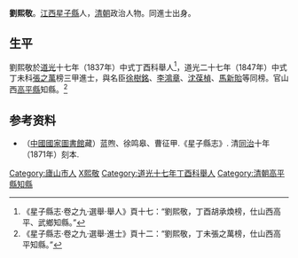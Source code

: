 '''劉熙敬'''。[[江西|江西]][[星子縣|星子縣]]人，[[清朝|清朝]]政治人物。同進士出身。

== 生平 ==
劉熙敬於[[道光|道光]]十七年（1837年）中式丁酉科舉人<ref>《星子縣志·卷之九·選舉·舉人》頁十七：“劉熙敬，丁酉胡承煥榜，仕山西高平、武鄉知縣。”</ref>，道光二十七年（1847年）中式丁未科[[張之萬|張之萬]]榜三甲進士，與名臣[[徐樹銘|徐樹銘]]、[[李鴻章|李鴻章]]、[[沈葆楨|沈葆楨]]、[[馬新貽|馬新貽]]等同榜。官山西[[高平縣|高平縣]]知縣。<ref>《星子縣志·卷之九·選舉·進士》頁十二：“劉熙敬，丁未張之萬榜，仕山西高平知縣。”</ref>

== 参考资料 ==
{{reflist}}

*（[[中國國家圖書館|中國國家圖書館]]藏）蓝煦、徐鸣皋、曹征甲.《星子縣志》. 清[[同治|同治]]十年（1871年）刻本.

{{道光二十七年丁未科殿試金榜}}

{{Authority control}}

{{DEFAULTSORT:Liu劉}}
[[Category:廬山市人|Category:廬山市人]]
[[Category:劉姓|X熙敬]]
[[Category:道光十七年丁酉科舉人|Category:道光十七年丁酉科舉人]]
[[Category:清朝高平縣知縣|Category:清朝高平縣知縣]]


{{清朝人物小作品}}